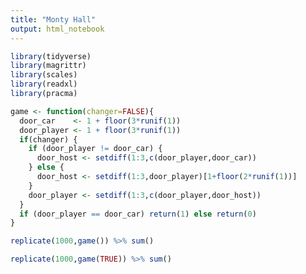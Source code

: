 ```yaml
---
title: "Monty Hall"
output: html_notebook
---
```



```r
library(tidyverse)
library(magrittr)
library(scales)
library(readxl)
library(pracma)
```

```r
game <- function(changer=FALSE){
  door_car    <- 1 + floor(3*runif(1))
  door_player <- 1 + floor(3*runif(1))
  if(changer) {
    if (door_player != door_car) {
      door_host <- setdiff(1:3,c(door_player,door_car))
    } else {
      door_host <- setdiff(1:3,door_player)[1+floor(2*runif(1))]
    } 
    door_player <- setdiff(1:3,c(door_player,door_host))
  }
  if (door_player == door_car) return(1) else return(0)
}
```

```r
replicate(1000,game()) %>% sum()
```

```r
replicate(1000,game(TRUE)) %>% sum()
```

